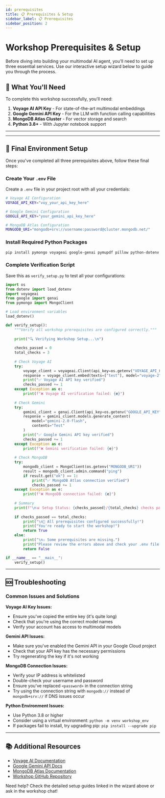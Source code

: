 ```yaml
---
id: prerequisites
title: 📋 Prerequisites & Setup
sidebar_label: 📋 Prerequisites
sidebar_position: 2
---
```



# Workshop Prerequisites & Setup

Before diving into building your multimodal AI agent, you'll need to set up three essential services. Use our interactive setup wizard below to guide you through the process.

## 🎯 What You'll Need

To complete this workshop successfully, you'll need:
1. **Voyage AI API Key** - For state-of-the-art multimodal embeddings
2. **Google Gemini API Key** - For the LLM with function calling capabilities
3. **MongoDB Atlas Cluster** - For vector storage and search
4. **Python 3.8+** - With Jupyter notebook support

---

<PrerequisitesWizard />

---

## 🔧 Final Environment Setup

Once you've completed all three prerequisites above, follow these final steps:

### Create Your `.env` File

Create a `.env` file in your project root with all your credentials:

```bash
# Voyage AI Configuration
VOYAGE_API_KEY="voy_your_api_key_here"

# Google Gemini Configuration
GOOGLE_API_KEY="your_gemini_api_key_here"

# MongoDB Atlas Configuration
MONGODB_URI="mongodb+srv://username:password@cluster.mongodb.net/"
```

### Install Required Python Packages

```bash
pip install pymongo voyageai google-genai pymupdf pillow python-dotenv tqdm
```

### Complete Verification Script

Save this as `verify_setup.py` to test all your configurations:

```python
import os
from dotenv import load_dotenv
import voyageai
from google import genai
from pymongo import MongoClient

# Load environment variables
load_dotenv()

def verify_setup():
    """Verify all workshop prerequisites are configured correctly."""
    
    print("🔍 Verifying Workshop Setup...\n")
    
    checks_passed = 0
    total_checks = 3
    
    # Check Voyage AI
    try:
        voyage_client = voyageai.Client(api_key=os.getenv("VOYAGE_API_KEY"))
        response = voyage_client.embed(texts=["test"], model="voyage-2")
        print("✅ Voyage AI API key verified")
        checks_passed += 1
    except Exception as e:
        print(f"❌ Voyage AI verification failed: {e}")
    
    # Check Gemini
    try:
        gemini_client = genai.Client(api_key=os.getenv("GOOGLE_API_KEY"))
        response = gemini_client.models.generate_content(
            model="gemini-2.0-flash",
            contents="Test"
        )
        print("✅ Google Gemini API key verified")
        checks_passed += 1
    except Exception as e:
        print(f"❌ Gemini verification failed: {e}")
    
    # Check MongoDB
    try:
        mongodb_client = MongoClient(os.getenv("MONGODB_URI"))
        result = mongodb_client.admin.command("ping")
        if result.get("ok") == 1:
            print("✅ MongoDB Atlas connection verified")
            checks_passed += 1
    except Exception as e:
        print(f"❌ MongoDB connection failed: {e}")
    
    # Summary
    print(f"\n📊 Setup Status: {checks_passed}/{total_checks} checks passed")
    
    if checks_passed == total_checks:
        print("\n🎉 All prerequisites configured successfully!")
        print("You're ready to start the workshop!")
        return True
    else:
        print("\n⚠️ Some prerequisites are missing.")
        print("Please review the errors above and check your .env file.")
        return False

if __name__ == "__main__":
    verify_setup()
```

---

## 🆘 Troubleshooting

### Common Issues and Solutions

**Voyage AI Key Issues:**
- Ensure you've copied the entire key (it's quite long)
- Check that you're using the correct model names
- Verify your account has access to multimodal models

**Gemini API Issues:**
- Make sure you've enabled the Gemini API in your Google Cloud project
- Check that your API key has the necessary permissions
- Try regenerating the key if it's not working

**MongoDB Connection Issues:**
- Verify your IP address is whitelisted
- Double-check your username and password
- Ensure you've replaced `<password>` in the connection string
- Try using the connection string with `mongodb://` instead of `mongodb+srv://` if DNS issues occur

**Python Environment Issues:**
- Use Python 3.8 or higher
- Consider using a virtual environment: `python -m venv workshop_env`
- If packages fail to install, try upgrading pip: `pip install --upgrade pip`

---

## 📚 Additional Resources

- [Voyage AI Documentation](https://docs.voyageai.com/)
- [Google Gemini API Docs](https://ai.google.dev/docs)
- [MongoDB Atlas Documentation](https://www.mongodb.com/docs/atlas/)
- [Workshop GitHub Repository](https://github.com/mongodb-developer/multimodal-pdf-agent-workshop)

Need help? Check the detailed setup guides linked in the wizard above or ask in the workshop chat!